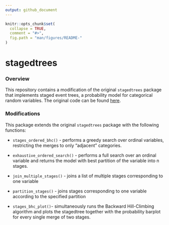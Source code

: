 ```yaml
---
output: github_document
---
```


<!-- README.md is generated from README.Rmd. Please edit that file -->

```r
knitr::opts_chunk$set(
  collapse = TRUE,
  comment = "#>",
  fig.path = "man/figures/README-"
)
```

# stagedtrees

<!-- [![stagedtrees](https://www.r-pkg.org/badges/version/stagedtrees)](https://cran.r-project.org/package=stagedtrees) -->
<!-- [![Build Status](https://travis-ci.com/gherardovarando/stagedtrees.svg?branch=main)](https://travis-ci.com/gherardovarando/stagedtrees) -->
<!--   [![R-CMD-check](https://github.com/gherardovarando/stagedtrees/workflows/R-CMD-check/badge.svg)](https://github.com/gherardovarando/stagedtrees/actions) -->
<!--  [![Coverage status](https://codecov.io/gh/gherardovarando/stagedtrees/branch/master/graph/badge.svg)](https://codecov.io/github/gherardovarando/stagedtrees?branch=main) -->
<!--  [![](https://cranlogs.r-pkg.org/badges/stagedtrees)](https://cran.r-project.org/package=stagedtrees) -->


### Overview 

This repository contains a modification of the original `stagedtrees` package 
that implements staged event trees, a probability model for categorical random variables. 
The original code can be found [here](https://github.com/gherardovarando/stagedtrees).

### Modifications
This package extends the original `stagedtrees` package with the following functions:

* `stages_ordered_bhc()` - performs a greedy search over ordinal 
variables, restricting the merges to only "adjacent" categories.

* `exhaustive_ordered_search()` -  performs a full search over an ordinal 
variable and returns the model with best partition of the variable into n stages.

* `join_multiple_stages()` - joins a list of multiple stages corresponding to one variable

* `partition_stages()` - joins stages corresponding to one variable according to the specified partition

* `stages_bhc_plot()`- simultaneously runs the Backward Hill-Climbing algorithm 
and plots the stagedtree together with the probability barplot for every single merge of two stages.
